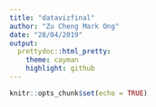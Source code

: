 ```yaml
---
title: "datavizfinal"
author: "Zu Cheng Mark Ong"
date: "28/04/2019"
output:
  prettydoc::html_pretty:
    theme: cayman
    highlight: github
---
```


```r
knitr::opts_chunk$set(echo = TRUE)
```

